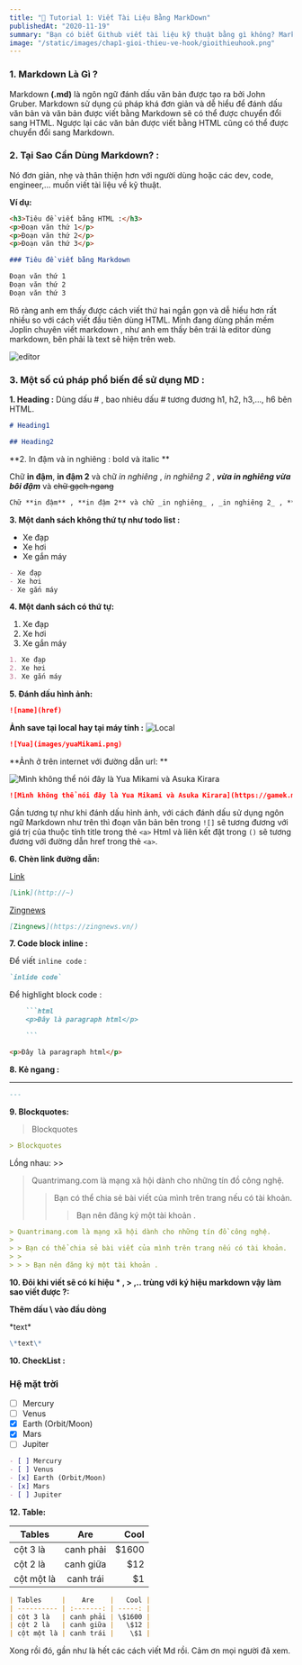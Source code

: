 ```yaml
---
title: "🔰 Tutorial 1: Viết Tài Liệu Bằng MarkDown"
publishedAt: "2020-11-19"
summary: "Bạn có biết Github viết tài liệu kỹ thuật bằng gì không? Markdown! Ngay cả trang web này cũng viết trên nền đó. Bạn có muốn viết trang như github? Thử nhe."
image: "/static/images/chap1-gioi-thieu-ve-hook/gioithieuhook.png"
---
```


### 1. Markdown Là Gì ?

Markdown **(.md)** là ngôn ngữ đánh dấu văn bản được tạo ra bởi John Gruber.
Markdown sử dụng cú pháp khá đơn giản và dễ hiểu để đánh dấu văn bản và văn bản được viết bằng Markdown sẽ có thể được chuyển đổi sang HTML.
Ngược lại các văn bản được viết bằng HTML cũng có thể được chuyển đổi sang Markdown.

### 2. Tại Sao Cần Dùng Markdown? :

Nó đơn giản, nhẹ và thân thiện hơn với người dùng hoặc các dev, code, engineer,... muốn viết tài liệu về kỹ thuật.

**Ví dụ:**

```html
<h3>Tiêu đề viết bằng HTML :</h3>
<p>Đoạn văn thứ 1</p>
<p>Đoạn văn thứ 2</p>
<p>Đoạn văn thứ 3</p>
```

```markdown
### Tiêu đề viết bằng Markdown

Đoạn văn thứ 1
Đoạn văn thứ 2
Đoạn văn thứ 3
```

Rõ ràng anh em thấy được cách viết thứ hai ngắn gọn và dễ hiểu hơn rất nhiều so với cách viết đầu tiên dùng HTML.
Mình đang dùng phần mềm Joplin chuyên viết markdown , như anh em thấy bên trái là editor dùng markdown, bên phải là text sẽ hiện trên web.

![editor](/static/images/tutorial1-markdown/editor.png)

### 3. Một số cú pháp phổ biến để sử dụng MD :

**1. Heading :**
Dùng dấu # , bao nhiêu dấu # tương đương h1, h2, h3,..., h6 bên HTML.

```markdown
# Heading1
```

```markdown
## Heading2
```

**2. In đậm và in nghiêng : bold và italic **

Chữ **in đậm**, **in đậm 2** và chữ _in nghiêng_ , _in nghiêng 2_ , **_vừa in nghiêng vừa bôi đậm_** và ~~chữ gạch ngang~~

```markdown
Chữ **in đậm** , **in đậm 2** và chữ _in nghiêng_ , _in nghiêng 2_ , **_vừa in nghiêng vừa bôi đậm_** và ~~chữ gạch ngang~~
```

**3. Một danh sách không thứ tự như todo list :**

- Xe đạp
- Xe hơi
- Xe gắn máy

```markdown
- Xe đạp
- Xe hơi
- Xe gắn máy
```

**4. Một danh sách có thứ tự:**

1.  Xe đạp
2.  Xe hơi
3.  Xe gắn máy

```md
1. Xe đạp
2. Xe hơi
3. Xe gắn máy
```

**5. Đánh dấu hình ảnh:**

```md
![name](href)
```

**Ảnh save tại local hay tại máy tính :**
![Local](/static/images/tutorial1-markdown/editor.png)

```md
![Yua](images/yuaMikami.png)
```

**Ảnh ở trên internet với đường dẫn url: **

![Mình không thể nói đây là Yua Mikami và Asuka Kirara](https://gamek.mediacdn.vn/133514250583805952/2020/9/11/photo-3-1599818427409945693895.jpeg)

```md
![Mình không thể nói đây là Yua Mikami và Asuka Kirara](https://gamek.mediacdn.vn/133514250583805952/2020/9/11/photo-3-1599818427409945693895.jpeg)
```

Gần tương tự như khi đánh dấu hình ảnh, với cách đánh dấu sử dụng ngôn ngữ Markdown như trên thì đoạn văn bản bên trong `![]` sẽ tương đương với giá trị của thuộc tính title trong thẻ `<a>`
Html và liên kết đặt trong `()` sẽ tương đương với đường dẫn href trong thẻ `<a>`.

**6. Chèn link đường dẫn:**

[Link](http://~)

```md
[Link](http://~)
```

[Zingnews](https://zingnews.vn/)

```md
[Zingnews](https://zingnews.vn/)
```

**7. Code block inline :**

Để viết `inline code` :

```md
`inlide code`
```

Để highlight block code :

````md
    ```html
    <p>Đây là paragraph html</p>

    ```
````

```html
<p>Đây là paragraph html</p>
```

**8. Kẻ ngang :**

---

```md
---
```

**9. Blockquotes:**

> Blockquotes

```md
> Blockquotes
```

Lồng nhau: >>

> Quantrimang.com là mạng xã hội dành cho những tín đồ công nghệ.
>
> > Bạn có thể chia sẻ bài viết của mình trên trang nếu có tài khoản.
> >
> > > Bạn nên đăng ký một tài khoản .

```md
> Quantrimang.com là mạng xã hội dành cho những tín đồ công nghệ.
>
> > Bạn có thể chia sẻ bài viết của mình trên trang nếu có tài khoản.
> >
> > > Bạn nên đăng ký một tài khoản .
```

**10. Đôi khi viết sẽ có kí hiệu \* , > ,.. trùng với ký hiệu markdown vậy làm sao viết được ?:**

**Thêm dấu \ vào đầu dòng**

\*text\*

```md
\*text\*
```

**10. CheckList :**

### Hệ mặt trời

- [ ] Mercury
- [ ] Venus
- [x] Earth (Orbit/Moon)
- [x] Mars
- [ ] Jupiter

```md
- [ ] Mercury
- [ ] Venus
- [x] Earth (Orbit/Moon)
- [x] Mars
- [ ] Jupiter
```

**12. Table:**

| Tables     |    Are    |   Cool |
| ---------- | :-------: | -----: |
| cột 3 là   | canh phải | \$1600 |
| cột 2 là   | canh giữa |   \$12 |
| cột một là | canh trái |    \$1 |

```md
| Tables     |    Are    |   Cool |
| ---------- | :-------: | -----: |
| cột 3 là   | canh phải | \$1600 |
| cột 2 là   | canh giữa |   \$12 |
| cột một là | canh trái |    \$1 |
```

Xong rồi đó, gần như là hết các cách viết Md rồi. Cảm ơn mọi người đã xem.
